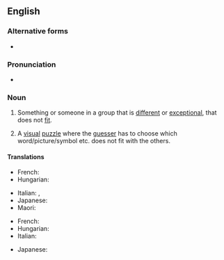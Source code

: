 ==English==

===Alternative forms===
* {{l|en|odd man out}}

===Pronunciation===
* {{audio|en|En-au-odd one out.ogg|Audio (AU)}}

===Noun===
{{en-noun|~|odd ones out}}

# {{lb|en|countable}} Something or someone in a group that is [[different]] or [[exceptional]], that does not [[fit]].
#: {{syn|en|odd man out}}
# {{lb|en|uncountable}} A [[visual]] [[puzzle]] where the [[guesser]] has to choose which word/picture/symbol etc. does not fit with the others.

====Translations====
{{trans-top|misfit}}
* French: {{t+|fr|intrus|m}}
* Hungarian: {{t|hu|kakukktojás}}
{{trans-mid}}
* Italian: {{t+|it|intruso|m}}, {{t+|it|eccentrico|m}}
* Japanese: {{t|ja|仲間外れ|tr=なかまはずれ, nakama hazure}}
* Maori: {{t|mi|tauhara}}
{{trans-bottom}}

{{trans-top|puzzle}}
* French: {{t+|fr|intrus|m}}
* Hungarian: {{t|hu|kakukktojás}}
* Italian: {{t|it|trova l'intruso|m}}
{{trans-mid}}
* Japanese: {{t|ja|仲間外れ|tr=なかまはずれ, nakama hazure}}
{{trans-bottom}}